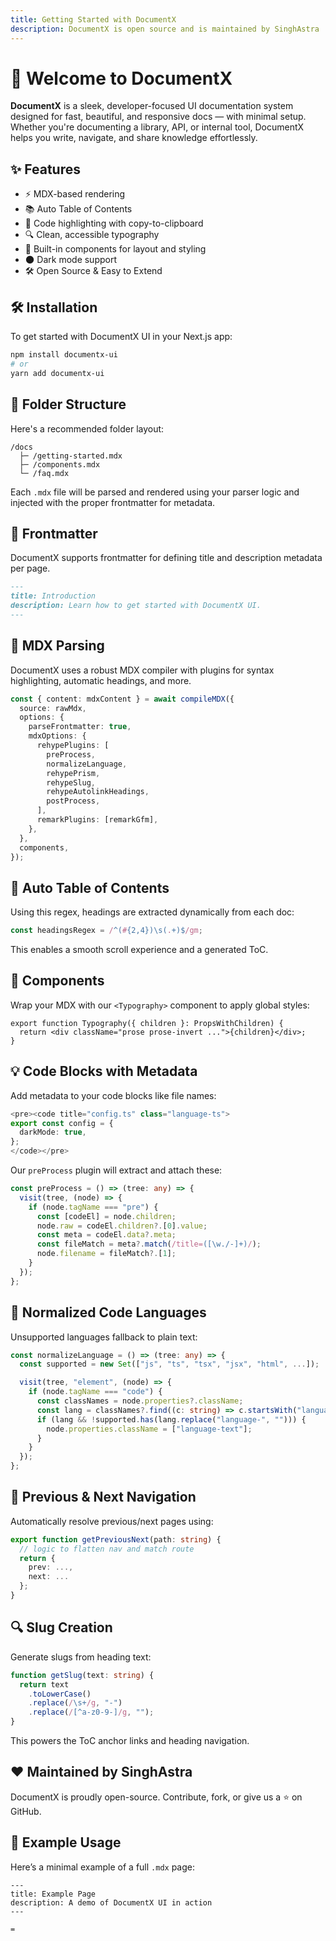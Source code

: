 ```yaml
---
title: Getting Started with DocumentX
description: DocumentX is open source and is maintained by SinghAstra
---
```


# 🚀 Welcome to DocumentX

**DocumentX** is a sleek, developer-focused UI documentation system designed for fast, beautiful, and responsive docs — with minimal setup. Whether you're documenting a library, API, or internal tool, DocumentX helps you write, navigate, and share knowledge effortlessly.

## ✨ Features

- ⚡ MDX-based rendering
- 📚 Auto Table of Contents
- 🧠 Code highlighting with copy-to-clipboard
- 🔍 Clean, accessible typography
- 🧩 Built-in components for layout and styling
- 🌑 Dark mode support
- 🛠️ Open Source & Easy to Extend

## 🛠 Installation

To get started with DocumentX UI in your Next.js app:

```bash
npm install documentx-ui
# or
yarn add documentx-ui
```

## 📁 Folder Structure

Here's a recommended folder layout:

```
/docs
  ├─ /getting-started.mdx
  ├─ /components.mdx
  └─ /faq.mdx
```

Each `.mdx` file will be parsed and rendered using your parser logic and injected with the proper frontmatter for metadata.

## 🧠 Frontmatter

DocumentX supports frontmatter for defining title and description metadata per page.

```md
---
title: Introduction
description: Learn how to get started with DocumentX UI.
---
```

## 🔌 MDX Parsing

DocumentX uses a robust MDX compiler with plugins for syntax highlighting, automatic headings, and more.

```ts
const { content: mdxContent } = await compileMDX({
  source: rawMdx,
  options: {
    parseFrontmatter: true,
    mdxOptions: {
      rehypePlugins: [
        preProcess,
        normalizeLanguage,
        rehypePrism,
        rehypeSlug,
        rehypeAutolinkHeadings,
        postProcess,
      ],
      remarkPlugins: [remarkGfm],
    },
  },
  components,
});
```

## 🌲 Auto Table of Contents

Using this regex, headings are extracted dynamically from each doc:

```ts
const headingsRegex = /^(#{2,4})\s(.+)$/gm;
```

This enables a smooth scroll experience and a generated ToC.

## 🧩 Components

Wrap your MDX with our `<Typography>` component to apply global styles:

```tsx
export function Typography({ children }: PropsWithChildren) {
  return <div className="prose prose-invert ...">{children}</div>;
}
```

## 💡 Code Blocks with Metadata

Add metadata to your code blocks like file names:

```ts
<pre><code title="config.ts" class="language-ts">
export const config = {
  darkMode: true,
};
</code></pre>
```

Our `preProcess` plugin will extract and attach these:

```ts
const preProcess = () => (tree: any) => {
  visit(tree, (node) => {
    if (node.tagName === "pre") {
      const [codeEl] = node.children;
      node.raw = codeEl.children?.[0].value;
      const meta = codeEl.data?.meta;
      const fileMatch = meta?.match(/title=([\w./-]+)/);
      node.filename = fileMatch?.[1];
    }
  });
};
```

## 🧼 Normalized Code Languages

Unsupported languages fallback to plain text:

```ts
const normalizeLanguage = () => (tree: any) => {
  const supported = new Set(["js", "ts", "tsx", "jsx", "html", ...]);

  visit(tree, "element", (node) => {
    if (node.tagName === "code") {
      const classNames = node.properties?.className;
      const lang = classNames?.find((c: string) => c.startsWith("language-"));
      if (lang && !supported.has(lang.replace("language-", ""))) {
        node.properties.className = ["language-text"];
      }
    }
  });
};
```

## 🧭 Previous & Next Navigation

Automatically resolve previous/next pages using:

```ts
export function getPreviousNext(path: string) {
  // logic to flatten nav and match route
  return {
    prev: ...,
    next: ...
  };
}
```

## 🔍 Slug Creation

Generate slugs from heading text:

```ts
function getSlug(text: string) {
  return text
    .toLowerCase()
    .replace(/\s+/g, "-")
    .replace(/[^a-z0-9-]/g, "");
}
```

This powers the ToC anchor links and heading navigation.

## ❤️ Maintained by SinghAstra

DocumentX is proudly open-source. Contribute, fork, or give us a ⭐ on GitHub.

## 📎 Example Usage

Here’s a minimal example of a full `.mdx` page:

```mdx
---
title: Example Page
description: A demo of DocumentX UI in action
---

=
```

